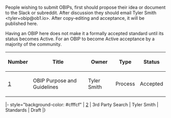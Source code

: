 People wishing to submit OBIPs, first should propose their idea or document to the Slack or subreddit. After discussion they should email Tyler Smith &lt;tyler+obip@ob1.io&gt;. After copy-editing and acceptance, it will be published here.

Having an OBIP here does not make it a formally accepted standard until its status becomes Active. For an OBIP to become Active acceptance by a majority of the community.

{| class="wikitable sortable" style="width: auto; text-align: center; font-size: smaller; table-layout: fixed;"
!Number
!Title
!Owner
!Type
!Status
|- style="background-color: #cfffcf"
| [[obip-0001.mediawiki|1]]
| OBIP Purpose and Guidelines
| Tyler Smith
| Process
| Accepted
|}
|- style="background-color: #cfffcf"
| [[obip-0002.md|2]]
| 3rd Party Search
| Tyler Smith
| Standards
| Draft
|}
